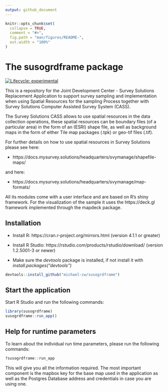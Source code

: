 ```yaml
---
output: github_document
---
```


<!-- README.md is generated from README.Rmd. Please edit that file -->

```r
knitr::opts_chunk$set(
  collapse = TRUE,
  comment = "#>",
  fig.path = "man/figures/README-",
  out.width = "100%"
)
```

# The susogrdframe package

<!-- badges: start -->
[![Lifecycle: experimental](https://img.shields.io/badge/lifecycle-experimental-orange.svg)](https://lifecycle.r-lib.org/articles/stages.html#experimental)
<!-- badges: end -->

This is a repository for the Joint Development Center - Survey Solutions Replacement Application to support survey sampling and implementation when using Spatial Resources for the sampling Process together with Survey Solutions Computer Assisted Survey System (CASS).

The Survey Solutions CASS allows to use spatial resources in the data collection operations, these spatial resources can be boundary files (of a particular area) in the form of an (ESRI) shape file, as well as background maps in the form of either Tile map packages (.tpk) or geo-tif files (.tif).

For further details on how to use spatial resources in Survey Solutions please see here: 

* https://docs.mysurvey.solutions/headquarters/svymanage/shapefile-maps/

and here:

* https://docs.mysurvey.solutions/headquarters/svymanage/map-formats/

All its modules come with a user interface and are based on R's shiny framework. For the visualization of the sample it uses the https://deck.gl framework implemented through the mapdeck package.


## Installation

* Install R: https://cran.r-project.org/mirrors.html (version 4.1.1 or greater)

* Install R Studio: https://rstudio.com/products/rstudio/download/ (version 1.2.5001-3 or newer)

* Make sure the *devtools* package is installed, if not install it with *install.packages("devtools")*


```r
devtools::install_github("michael-cw/susogrdframe")

```

## Start the application

Start R Studio and run the following commands:


```r
library(susogrdframe)
susogrdframe::run_app()

```


## Help for runtime parameters

To learn about the individual run time parameters, please run the following commands:


```r
?susogrdframe::run_app

```

This will give you all the information required. The most important component is the mapbox key for the base map used in the application as well as the Postgres Database address and credentials in case you are using one.

